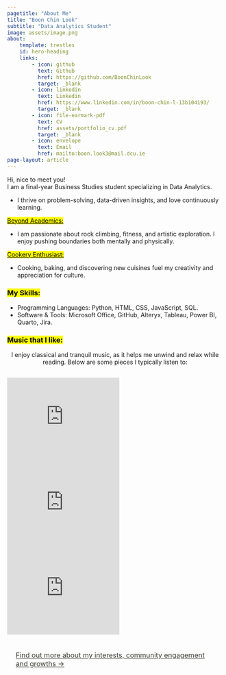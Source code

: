 ```yaml
---
pagetitle: "About Me"
title: "Boon Chin Look"
subtitle: "Data Analytics Student"
image: assets/image.png
about: 
    template: trestles
    id: hero-heading
    links:
        - icon: github
          text: Github
          href: https://github.com/BoonChinLook
          target: _blank
        - icon: linkedin
          text: Linkedin
          href: https://www.linkedin.com/in/boon-chin-l-13b104193/
          target: _blank
        - icon: file-earmark-pdf
          text: CV
          href: assets/portfolio_cv.pdf
          target: _blank
        - icon: envelope
          text: Email
          href: mailto:boon.look3@mail.dcu.ie
page-layout: article
---
```

::: {#hero-heading}
<div class="h1">Hi, nice to meet you!</div>
<div class="lead">
I am a final-year Business Studies student specializing in Data Analytics.</div>

* I thrive on problem-solving, data-driven insights, and love continuously learning.

[Beyond Academics:]{.mark .underline}

* I am passionate about rock climbing, fitness, and artistic exploration. I enjoy pushing boundaries both mentally and physically.

[Cookery Enthusiast:]{.mark .underline}

* Cooking, baking, and discovering new cuisines fuel my creativity and appreciation for culture.
:::
### [My Skills:]{.mark}
* Programming Languages: Python, HTML, CSS, JavaScript, SQL.
* Software & Tools: Microsoft Office, GitHub, Alteryx, Tableau, Power BI, Quarto, Jira.

### [Music that I like:]{.mark}
<div style="text-align: center;">
I enjoy classical and tranquil music, as it helps me unwind and relax while reading. Below are some pieces I typically listen to:
</div>
<div style="display: flex; justify-content: center; gap: 15px;">
  <iframe width="262" height="200" src="https://www.youtube.com/embed/IH2KrGjKXw0?si=0Rwu1_9jWVkwSyJt" frameborder="0" allowfullscreen></iframe>
  <iframe width="262" height="200" src="https://www.youtube.com/embed/TK1Ij_-mank?si=fjQklLDjUaC_JiE1" frameborder="0" allowfullscreen></iframe>
  <iframe width="262" height="200" src="https://www.youtube.com/embed/1e9B31FLT-s?si=WCI1SsZhQR16Et92" frameborder="0" allowfullscreen></iframe>
</div>

[Find out more about my interests, community engagement and growths &rarr;](experience.qmd){.btn .btn-outline-warning style="padding: 10px 20px; font-size: 16px; border-radius: 5px; color: #3a3931; display: inline-block;"}
